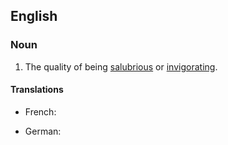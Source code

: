 ==English==

===Noun===
{{en-noun|salubrities}}

# The quality of being [[salubrious]] or [[invigorating]].

====Translations====
{{trans-top|The quality of being salubrious}}
* French: {{t+|fr|salubrité|f}}
{{trans-mid}}
* German: {{t|de|Heilsamkeit|f}}
{{trans-bottom}}